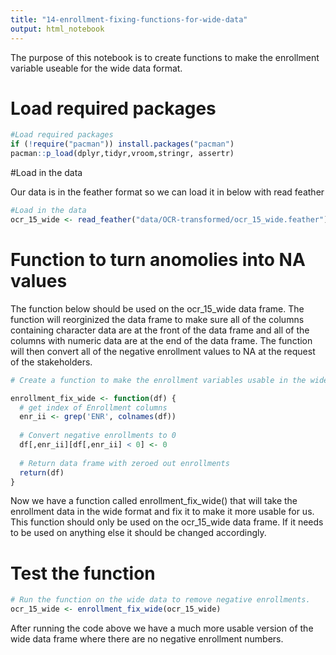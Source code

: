 ```yaml
---
title: "14-enrollment-fixing-functions-for-wide-data"
output: html_notebook
---
```


The purpose of this notebook is to create functions to make the enrollment variable useable for the wide data format. 

# Load required packages


```r
#Load required packages
if (!require("pacman")) install.packages("pacman")
pacman::p_load(dplyr,tidyr,vroom,stringr, assertr)
```


#Load in the data

Our data is in the feather format so we can load it in below with read feather

```r
#Load in the data
ocr_15_wide <- read_feather("data/OCR-transformed/ocr_15_wide.feather")
```

# Function to turn anomolies into NA values

The function below should be used on the ocr_15_wide data frame. The function will reorginized the data frame to make sure all of the columns containing character data are at the front of the data frame and all of the columns with numeric data are at the end of the data frame. The function will then convert all of the negative enrollment values to NA at the request of the stakeholders. 

```r
# Create a function to make the enrollment variables usable in the wide data

enrollment_fix_wide <- function(df) {
  # get index of Enrollment columns
  enr_ii <- grep('ENR', colnames(df))
  
  # Convert negative enrollments to 0
  df[,enr_ii][df[,enr_ii] < 0] <- 0
  
  # Return data frame with zeroed out enrollments
  return(df)
}
```

Now we have a function called enrollment_fix_wide() that will take the enrollment data in the wide format and fix it to make it more usable for us. This function should only be used on the ocr_15_wide data frame. If it needs to be used on anything else it should be changed accordingly.

# Test the function

```r
# Run the function on the wide data to remove negative enrollments.
ocr_15_wide <- enrollment_fix_wide(ocr_15_wide)
```

After running the code above we have a much more usable version of the wide data frame where there are no negative enrollment numbers.


